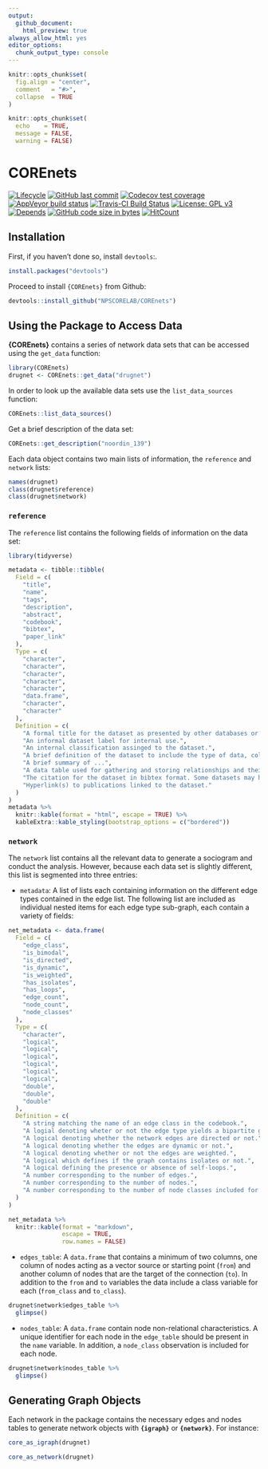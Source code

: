 ```yaml
---
output: 
  github_document:
    html_preview: true
always_allow_html: yes
editor_options: 
  chunk_output_type: console
---
```


```r
knitr::opts_chunk$set(
  fig.align = "center",
  comment   = "#>",
  collapse  = TRUE
)

knitr::opts_chunk$set(
  echo    = TRUE,
  message = FALSE,
  warning = FALSE)
```

# COREnets


<!-- badges: start -->
[![Lifecycle](https://img.shields.io/badge/lifecycle-experimental-orange.svg)](https://www.tidyverse.org/lifecycle/#experimental)
[![GitHub last commit](https://img.shields.io/github/last-commit/NPSCORELAB/COREnets.svg)](https://github.com/NPSCORELAB/COREnets/commits/master)
[![Codecov test coverage](https://codecov.io/gh/NPSCORELAB/COREnets/branch/master/graph/badge.svg)](https://codecov.io/gh/NPSCORELAB/COREnets?branch=master)
[![AppVeyor build status](https://ci.appveyor.com/api/projects/status/github/NPSCORELAB/COREnets?branch=master&svg=true)](https://ci.appveyor.com/project/NPSCORELAB/COREnets)
[![Travis-CI Build Status](https://travis-ci.org/NPSCORELAB/COREnets.svg?branch=master)](https://travis-ci.org/NPSCORELAB/COREnets)
[![License: GPL v3](https://img.shields.io/badge/License-GPLv2-blue.svg)](https://www.gnu.org/licenses/gpl-2.0)
[![Depends](https://img.shields.io/badge/Depends-GNU_R>=3.1-blue.svg)](https://www.r-project.org/)
[![GitHub code size in bytes](https://img.shields.io/github/languages/code-size/NPSCORELAB/COREnets.svg)](https://github.com/NPSCORELAB/COREnets)
[![HitCount](http://hits.dwyl.io/NPSCORELAB/COREnets.svg)](http://hits.dwyl.io/NPSCORELAB/COREnets)
<!-- badges: end -->



## Installation

First, if you haven't done so, install `devtools`:.

```r
install.packages("devtools")
```

Proceed to install `{COREnets}` from Github:
  
```r
devtools::install_github("NPSCORELAB/COREnets")
```

## Using the Package to Access Data

**{COREnets}** contains a series of network data sets that can be accessed using the `get_data` function:

```r
library(COREnets)
drugnet <- COREnets::get_data("drugnet")
```

In order to look up the available data sets use the `list_data_sources` function:

```r
COREnets::list_data_sources()
```

Get a brief description of the data set:

```r
COREnets::get_description("noordin_139")
```

Each data object contains two main lists of information, the `reference` and `network` lists:

```r
names(drugnet)
class(drugnet$reference)
class(drugnet$network)
```

### `reference`

The `reference` list contains the following fields of information on the data set:

```r
library(tidyverse)

metadata <- tibble::tibble(
  Field = c(
    "title",
    "name",
    "tags",
    "description",
    "abstract",
    "codebook",
    "bibtex",
    "paper_link"
  ),
  Type = c(
    "character",
    "character",
    "character",
    "character",
    "character",
    "data.frame",
    "character",
    "character"
  ),
  Definition = c(
    "A formal title for the dataset as presented by other databases or the author.",
    "An informal dataset label for internal use.",
    "An internal classification assinged to the dataset.",
    "A brief definition of the dataset to include the type of data, collection, etc.",
    "A brief summary of ...",
    "A data table used for gathering and storing relationships and their definitions.",
    "The citation for the dataset in bibtex format. Some datasets may have mupltiple entries.",
    "Hyperlink(s) to publications linked to the dataset."
  )
)
metadata %>%
  knitr::kable(format = "html", escape = TRUE) %>%
  kableExtra::kable_styling(bootstrap_options = c("bordered"))
```

### `network`

The `network` list contains all the relevant data to generate a sociogram and conduct the analysis. However, because each data set is slightly different, this list is segmented into three entries:
  
  - `metadata`: A list of lists each containing information on the different edge types contained in the edge list. The following list are included as individual nested items for each edge type sub-graph, each contain a variety of fields:
```r
net_metadata <- data.frame(
  Field = c(
    "edge_class",
    "is_bimodal",
    "is_directed",
    "is_dynamic",
    "is_weighted",
    "has_isolates",
    "has_loops",
    "edge_count",
    "node_count",
    "node_classes"
  ),
  Type = c(
    "character",
    "logical",
    "logical",
    "logical",
    "logical",
    "logical",
    "logical",
    "double",
    "double",
    "double"
  ),
  Definition = c(
    "A string matching the name of an edge class in the codebook.", 
    "A logial denoting wheter or not the edge type yields a bipartite graph.",
    "A logical denoting whether the network edges are directed or not.",
    "A logical denoting whether the edges are dynamic or not.",
    "A logical denoting whether or not the edges are weighted.",
    "A logical which defines if the graph contains isolates or not.",
    "A logical defining the presence or absence of self-loops.",
    "A number corresponding to the number of edges.",
    "A number corresponding to the number of nodes.",
    "A number corresponding to the number of node classes included for each edge class."
  )
)

net_metadata %>%
  knitr::kable(format = "markdown",
               escape = TRUE,
               row.names = FALSE)
```


  - `edges_table`: A `data.frame` that contains a minimum of two columns, one column of nodes acting as a vector source or starting point (`from`) and another column of nodes that are the target of the connection (`to`). In addition to the `from` and `to` variables the data include a class variable for each (`from_class` and `to_class`). 
  
```r
drugnet$network$edges_table %>%
  glimpse()
```
  
  - `nodes_table`:  A `data.frame` contain node non-relational characteristics. A unique identifier for each node in the `edge_table` should be present in the `name` variable. In addition, a `node_class` observation is included for each node.
  
```r
drugnet$network$nodes_table %>%
  glimpse()
```


## Generating Graph Objects 

Each network in the package contains the necessary edges and nodes tables to generate network objects with **`{igraph}`** or **`{network}`**. For instance:

```r
core_as_igraph(drugnet)

core_as_network(drugnet)
```


